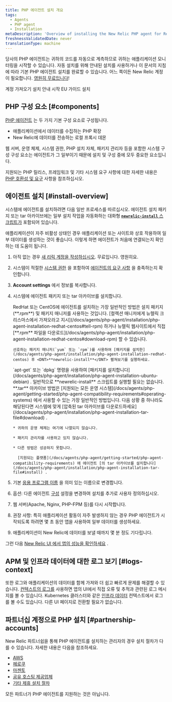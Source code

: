 ```yaml
---
title: PHP 에이전트 설치 개요
tags:
  - Agents
  - PHP agent
  - Installation
metaDescription: 'Overview of installing the New Relic PHP agent for RedHat, CentOS, Ubuntu, or Debian, or for the tar archive.'
freshnessValidatedDate: never
translationType: machine
---
```


당사의 PHP 에이전트는 귀하의 코드를 자동으로 계측하므로 귀하는 애플리케이션 모니터링을 시작할 수 있습니다. 자동 설치를 위해 안내된 설치를 사용하거나 이 문서의 지침에 따라 기본 PHP 에이전트 설치를 완료할 수 있습니다. 어느 쪽이든 New Relic 계정이 필요합니다. [영원히 무료입니다](/docs/accounts/accounts-billing/new-relic-one-pricing-billing/new-relic-one-pricing-billing/#how-pricing-works)!

<ButtonGroup>
  <ButtonLink role="button" to="https://newrelic.com/signup" variant="primary">
    계정 가져오기
  </ButtonLink>

  <ButtonLink role="button" to="https://one.newrelic.com/marketplace/install-data-source?account=1&state=bb67253f-7a93-7d81-de1b-66eda54291f5" variant="primary">
    설치 안내 시작
  </ButtonLink>

  <ButtonLink role="button" to="https://one.eu.newrelic.com/launcher/nr1-core.explorer?platform[accountId]=1&platform[$isFallbackTimeRange]=true&platform[timeRange][duration]=1800000&pane=eyJuZXJkbGV0SWQiOiJ0dWNzb24ucGxnLWluc3RydW1lbnQtZXZlcnl0aGluZyJ9&cards[0]=eyJuZXJkbGV0SWQiOiJzZXR1cC1uZXJkbGV0cy5zZXR1cC1waHAtaW50ZWdyYXRpb24iLCJhY2NvdW50SWQiOjI2NDA0MDl9&state=f79eeff7-ccd0-d779-67a7-62bbac6fc692" variant="primary">
    EU 가이드 설치
  </ButtonLink>
</ButtonGroup>

## PHP 구성 요소 [#components]

[PHP 에이전트](/docs/agents/php-agent/getting-started/new-relic-php) 는 두 가지 기본 구성 요소로 구성됩니다.

* 애플리케이션에서 데이터를 수집하는 PHP 확장
* New Relic에 데이터를 전송하는 로컬 프록시 데몬

웹 서버, 운영 체제, 시스템 권한, PHP 설치 자체, 패키지 관리자 등을 포함한 시스템 구성 구성 요소는 에이전트가 그 일부이기 때문에 설치 및 구성 중에 모두 중요한 요소입니다.

지원되는 PHP 릴리스, 프레임워크 및 기타 시스템 요구 사항에 대한 자세한 내용은 [PHP 호환성 및 요구](/docs/agents/php-agent/getting-started/php-agent-compatibility-requirements) 사항을 참조하십시오.

## 에이전트 설치 [#install-overview]

시스템에 에이전트를 설치하려면 다음 일반 프로세스를 따르십시오. 에이전트 설치 패키지 또는 tar 아카이브에는 일부 설치 작업을 자동화하는 대화형 [<DNT>**`newrelic-install`**</DNT> 스크립트가](/docs/agents/php-agent/installation/newrelic-install-script) 포함되어 있습니다.

<Callout variant="tip">
  애플리케이션이 자주 비활성 상태인 경우 애플리케이션 또는 사이트와 상호 작용하여 일부 데이터를 생성하는 것이 좋습니다. 이렇게 하면 에이전트가 처음에 연결되는지 확인하는 데 도움이 됩니다.
</Callout>

1. 아직 없는 경우 [새 리릭 계정을 작성하십시오](https://newrelic.com/signup). 무료입니다. 영원히요.

2. 시스템이 적절한 [시스템 권한](/docs/agents/php-agent/getting-started/php-agent-compatibility-requirements#permissions) 을 포함하여 [에이전트의 요구 사항](/docs/agents/php-agent/getting-started/php-agent-compatibility-requirements) 을 충족하는지 확인합니다.

3. <DNT>**Account settings**</DNT> 에서 <InlinePopover type="licenseKey" />정보를 복사합니다.

4. 시스템에 에이전트 패키지 또는 tar 아카이브를 설치합니다.

   <CollapserGroup>
     <Collapser id="install-redhat-centos" title="레드햇 또는 센트OS">
       RedHat 또는 CentOS에 에이전트를 설치하는 가장 일반적인 방법은 설치 패키지(<DNT>**.rpm**</DNT>) 및 패키지 매니저를 사용하는 것입니다. [컬렉션 매니저에게 뉴렐릭 크리스마스에서 가져오라고 지시](/docs/agents/php-agent/installation/php-agent-installation-redhat-centos#tell-rpm) 하거나 뉴렐릭 웹사이트에서 직접 [<DNT>**.rpm**</DNT> 파일을 다운로드](/docs/agents/php-agent/installation/php-agent-installation-redhat-centos#download-rpm) 할 수 있습니다.

       선호하는 패키지 매니저(`yum` 또는 `rpm`)를 사용하여 [패키지를 설치한](/docs/agents/php-agent/installation/php-agent-installation-redhat-centos) 후 <DNT>**newrelic-install**</DNT> 펼쳐보기를 실행하세요.
     </Collapser>

     <Collapser id="intall-ubuntu-debian" title="우분투 또는 데비안">
       `apt-get` 또는 `dpkg` 명령을 사용하여 [패키지를 설치합니다](/docs/agents/php-agent/installation/php-agent-installation-ubuntu-debian) . 일반적으로 <DNT>**newrelic-install**</DNT> 스크립트를 실행할 필요는 없습니다.
     </Collapser>

     <Collapser id="install-tar" title="타르 아카이브">
       <DNT>**.tar**</DNT> 아카이브 방법은 [지원되는 모든 운영 시스템](/docs/agents/php-agent/getting-started/php-agent-compatibility-requirements#operating-systems) 에서 사용할 수 있는 가장 일반적인 방법입니다. 다음 상황 중 하나라도 해당된다면 시스템에 맞게 [압축된 tar 아카이브를 다운로드하세요](/docs/agents/php-agent/installation/php-agent-installation-tar-file#download) .

       * 귀하의 운영 체제는 여기에 나열되지 않습니다.

       * 패키지 관리자를 사용하고 있지 않습니다.

       * 다른 방법은 성공하지 못합니다.

         [지원되는 플랫폼](/docs/agents/php-agent/getting-started/php-agent-compatibility-requirements) 에 에이전트 [의 tar 아카이브를 설치합니다](/docs/agents/php-agent/installation/php-agent-installation-tar-file#install) .
     </Collapser>
   </CollapserGroup>

5. 기본 [응용 프로그램 이름](/docs/site/naming-your-application) 을 의미 있는 이름으로 변경합니다.

6. 옵션: 다른 에이전트 [구성](/docs/agents/php-agent/configuration/php-agent-configuration) 설정을 변경하여 설치를 추가로 사용자 정의하십시오.

7. 웹 서버(Apache, Nginx, PHP-FPM 등)를 다시 시작합니다.

8. 권장 사항: 특히 애플리케이션 활동이 자주 발생하지 않는 경우 PHP 에이전트가 시작되도록 하려면 몇 초 동안 앱을 사용하여 일부 데이터를 생성하세요.

9. 애플리케이션이 New Relic에 데이터를 보낼 때까지 몇 분 정도 기다립니다.

그런 다음 [New Relic UI 에서 앱의 성능을 확인하세요](/docs/apm/applications-menu/monitoring/apm-overview-page) .

<InstallFeedback />

## APM 및 인프라 데이터에 대한 로그 보기 [#logs-context]

또한 로그와 애플리케이션의 데이터를 함께 가져와 더 쉽고 빠르게 문제를 해결할 수 있습니다. [컨텍스트의 로그를](/docs/logs/logs-context/configure-logs-context-php/) 사용하면 앱의 UI에서 직접 오류 및 추적과 관련된 로그 메시지를 볼 수 있습니다. Kubernetes 클러스터와 같은 [인프라 데이터](/docs/logs/forward-logs/forward-your-logs-using-infrastructure-agent/) 컨텍스트에서 로그를 볼 수도 있습니다. 다른 UI 페이지로 전환할 필요가 없습니다.

## 파트너십 계정으로 PHP 설치 [#partnership-accounts]

New Relic 파트너쉽을 통해 PHP 에이전트를 설치하는 관리자의 경우 설치 절차가 다를 수 있습니다. 자세한 내용은 다음을 참조하세요.

* [AWS](/docs/accounts-partnerships/partnerships/partner-based-installation/amazon-web-services-aws-users)
* [헤로쿠](/docs/agents/php-agent/installation/php-agent-heroku)
* [마젠토](/docs/accounts-partnerships/partnerships/partner-based-installation/log-install-new-relic-partners#magento)
* [공유 호스팅 제공업체](/docs/agents/php-agent/installation/install-php-agent-shared-hosting-service)
* [기타 제휴 설치 절차](/docs/accounts-partnerships/partnerships/partner-based-installation/log-install-new-relic-partners)

모든 파트너가 PHP 에이전트를 지원하는 것은 아닙니다.